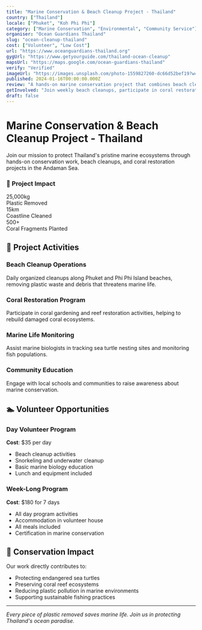 ```yaml
---
title: "Marine Conservation & Beach Cleanup Project - Thailand"
country: ["Thailand"]
locale: ["Phuket", "Koh Phi Phi"]
category: ["Marine Conservation", "Environmental", "Community Service"]
organiser: "Ocean Guardians Thailand"
slug: "ocean-cleanup-thailand"
cost: ["Volunteer", "Low Cost"]
url: "https://www.oceanguardians-thailand.org"
gygUrl: "https://www.getyourguide.com/thailand-ocean-cleanup"
mapsUrl: "https://maps.google.com/ocean-guardians-thailand"
verify: "Verified"
imageUrl: "https://images.unsplash.com/photo-1559827260-dc66d52bef19?w=1200&h=600&fit=crop"
published: 2024-01-16T00:00:00.000Z
review: "A hands-on marine conservation project that combines beach cleanups with underwater restoration activities in Thailand's beautiful coastal areas."
getInvolved: "Join weekly beach cleanups, participate in coral restoration, or support through donations and awareness campaigns."
draft: false
---
```


# Marine Conservation & Beach Cleanup Project - Thailand

Join our mission to protect Thailand's pristine marine ecosystems through hands-on conservation work, beach cleanups, and coral restoration projects in the Andaman Sea.

<div class="bg-blue-50 p-6 rounded-lg border-l-4 border-blue-500 my-8">
  <h3 class="text-blue-800 font-semibold mb-2">🌊 Project Impact</h3>
  <div class="grid md:grid-cols-3 gap-4 text-blue-700">
    <div class="text-center">
      <div class="text-2xl font-bold">25,000kg</div>
      <div class="text-sm">Plastic Removed</div>
    </div>
    <div class="text-center">
      <div class="text-2xl font-bold">15km</div>
      <div class="text-sm">Coastline Cleaned</div>
    </div>
    <div class="text-center">
      <div class="text-2xl font-bold">500+</div>
      <div class="text-sm">Coral Fragments Planted</div>
    </div>
  </div>
</div>

## 🐠 Project Activities

### Beach Cleanup Operations
Daily organized cleanups along Phuket and Phi Phi Island beaches, removing plastic waste and debris that threatens marine life.

### Coral Restoration Program
Participate in coral gardening and reef restoration activities, helping to rebuild damaged coral ecosystems.

### Marine Life Monitoring
Assist marine biologists in tracking sea turtle nesting sites and monitoring fish populations.

### Community Education
Engage with local schools and communities to raise awareness about marine conservation.

## 🏊 Volunteer Opportunities

### Day Volunteer Program
**Cost**: $35 per day
- Beach cleanup activities
- Snorkeling and underwater cleanup
- Basic marine biology education
- Lunch and equipment included

### Week-Long Program
**Cost**: $180 for 7 days
- All day program activities
- Accommodation in volunteer house
- All meals included
- Certification in marine conservation

## 🌊 Conservation Impact

Our work directly contributes to:
- Protecting endangered sea turtles
- Preserving coral reef ecosystems
- Reducing plastic pollution in marine environments
- Supporting sustainable fishing practices

---

*Every piece of plastic removed saves marine life. Join us in protecting Thailand's ocean paradise.*